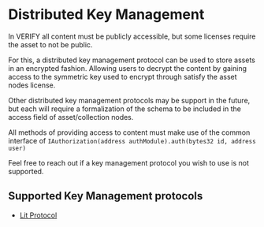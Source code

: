 # Distributed Key Management

In VERIFY all content must be publicly accessible, but some licenses require the asset to not be public.

For this, a distributed key management protocol can be used to store assets in an encrypted fashion. 
Allowing users to decrypt the content by gaining access to the symmetric key used to encrypt through satisfy the asset nodes license.

Other distributed key management protocols may be support in the future, but each will require a formalization of the schema
to be included in the access field of asset/collection nodes. 

All methods of providing access to content must make use of the common interface of `IAuthorization(address authModule).auth(bytes32 id, address user)`


Feel free to reach out if a key management protocol you wish to use is not supported.

## Supported Key Management protocols

* [Lit Protocol](/publishing/access-control/methods/lit-protocol) 
